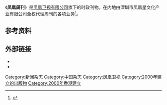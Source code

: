 {{Infobox Magazine
|title=凤凰周刊
|image_file=
|image_size=
|image_caption=
|company<!--出版者-->=[[凤凰卫视有限公司|凤凰卫视有限公司]]
|staff_writer<!--编辑者-->=
|paid_circulation=|unpaid_circulation=|total_circulation=|circulation_year=
|frequency<!--发行周期-->=[[旬刊|旬刊]] （每月逢5、15、25日出版）
|language<!--语言-->=[[中文|中文]]
|category<!--类别-->=[[时政|时政]]
|editor<!--主编-->=周宇
|editor_title=[[主編|主編]]
|firstdate<!--首发日期-->=
|country={{HKG}}
|website=[http://www.ifengweekly.com/ 凤凰周刊]
|issn=1810-4770
|创办人=周志兴<ref>{{Cite web|title=特写-推手周志兴|url=https://www.nfpeople.com/article/3772|access-date=2021-10-01|work=[[南方人物周刊|南方人物周刊]]}}</ref><ref>{{Cite book|title=《我创办了共识网》|last=周志兴|publisher=江苏凤凰文艺出版社|year=2015|isbn=978-7-5399-7784-3|chapter=创办《凤凰周刊》的日子}}</ref>
|english_name=Phoenix Weekly
|創刊日期=2000年10月21日<ref>{{Cite web|title=凤凰掌门刘长乐：努力打造影响全球华人媒体|url=http://media.people.com.cn/GB/22114/215626/index.html|access-date=2021-10-01|work=人民网}}</ref>
}}

《'''凤凰周刊'''》是[[凤凰卫视|凤凰卫视有限公司]]旗下的时政刊物。在内地由深圳市凤凰星文化产业有限公司全权代理周刊的各项业务<ref name="intro1">{{Cite web|title=周刊介绍-凤凰周刊|url=http://www.ifengweekly.com/page.php?id=7|accessdate=2021-02-06|work=www.ifengweekly.com}}</ref>。

== 参考资料 ==
{{reflist}}

== 外部链接 ==

* {{官方网站|http://www.ifengweekly.com/}}
* {{Sinaweibo|id=fhzk}}
{{凤凰卫视控股有限公司}}
{{stub|期刊}}

[[Category:新闻杂志|Category:新闻杂志]]
[[Category:中国杂志|Category:中国杂志]]
[[Category:凤凰卫视|Category:凤凰卫视]]
[[Category:2000年建立的出版物|Category:2000年建立的出版物]]
[[Category:2000年香港建立|Category:2000年香港建立]]